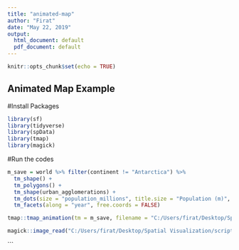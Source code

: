 ```yaml
---
title: "animated-map"
author: "Firat"
date: "May 22, 2019"
output:
  html_document: default
  pdf_document: default
---
```


```r
knitr::opts_chunk$set(echo = TRUE)
```

## Animated Map Example

#Install Packages
```r
library(sf)
library(tidyverse)
library(spData)
library(tmap)
library(magick)
```


#Run the codes
```r
m_save = world %>% filter(continent != "Antarctica") %>% 
  tm_shape() + 
  tm_polygons() +
  tm_shape(urban_agglomerations) +
  tm_dots(size = "population_millions", title.size = "Population (m)", alpha = 0.5, col = "red") +
  tm_facets(along = "year", free.coords = FALSE)

tmap::tmap_animation(tm = m_save, filename = "C:/Users/firat/Desktop/Spatial Visualization/scripts2/urban-animated.gif", width = 1200, height = 800)

magick::image_read("C:/Users/firat/Desktop/Spatial Visualization/scripts2/urban-animated.gif")
```


```

